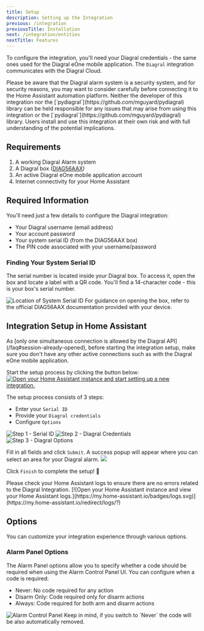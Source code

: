 ```yaml
---
title: Setup
description: Setting up the Integration
previous: /integration
previousTitle: Installation
next: /integration/entities
nextTitle: Features
---
```


To configure the integration, you'll need your Diagral credentials - the same ones used for the Diagral eOne mobile application.
The `Diagral` integration communicates with the Diagral Cloud.

<Warning>
Please be aware that the Diagral alarm system is a security system, and for security reasons, you may want to consider carefully before connecting it to the Home Assistant automation platform.
Neither the developer of this integration nor the [`pydiagral`](https://github.com/mguyard/pydiagral) library can be held responsible for any issues that may arise from using this integration or the [`pydiagral`](https://github.com/mguyard/pydiagral) library.
Users install and use this integration at their own risk and with full understanding of the potential implications.
</Warning>

## Requirements

1. A working Diagral Alarm system
2. A Diagral box ([DIAG56AAX](https://www.diagral.fr/commande/box-alerte-et-pilotage))
3. An active Diagral eOne mobile application account
4. Internet connectivity for your Home Assistant

## Required Information

You'll need just a few details to configure the Diagral integration:
- Your Diagral username (email address)
- Your account password
- Your system serial ID (from the DIAG56AAX box)
- The PIN code associated with your username/password

### Finding Your System Serial ID

The serial number is located inside your Diagral box.
To access it, open the box and locate a label with a QR code.
You'll find a 14-character code - this is your box's serial number.

<Image src="https://raw.githubusercontent.com/mguyard/pydiagral/main/docs/how-to-find-diagral-serial.png" alt="Location of System Serial ID"/>

<Info>
For guidance on opening the box, refer to the official DIAG56AAX documentation provided with your device.
</Info>

## Integration Setup in Home Assistant

<Warning>
As [only one simultaneous connection is allowed by the Diagral API](/faq#session-already-opened), before starting the integration setup, make sure you don't have any other active connections such as with the Diagral eOne mobile application.
</Warning>

Start the setup process by clicking the button below:
[![Open your Home Assistant instance and start setting up a new integration.](https://my.home-assistant.io/badges/config_flow_start.svg)](https://my.home-assistant.io/redirect/config_flow_start/?domain=diagral)

The setup process consists of 3 steps:
- Enter your `Serial ID`
- Provide your `Diagral credentials`
- Configure `Options`
<Image src="/images/configflow-step1.png" alt="Step 1 - Serial ID" />
<Image src="/images/configflow-step2.png" alt="Step 2 - Diagral Credentials" />
<Image src="/images/configflow-step3.png" alt="Step 3 - Diagral Options" />

Fill in all fields and click `Submit`.
A success popup will appear where you can select an area for your Diagral alarm.
<Image src="/images/configflow-success.png" />

Click `Finish` to complete the setup! 🎉

<Success>
Please check your Home Assistant logs to ensure there are no errors related to the Diagral Integration.
[![Open your Home Assistant instance and view your Home Assistant logs.](https://my.home-assistant.io/badges/logs.svg)](https://my.home-assistant.io/redirect/logs/?)
</Success>

## Options

You can customize your integration experience through various options.

### Alarm Panel Options

The Alarm Panel options allow you to specify whether a code should be required when using the Alarm Control Panel UI.
You can configure when a code is required:
- Never: No code required for any action
- Disarm Only: Code required only for disarm actions
- Always: Code required for both arm and disarm actions

<Image src="/images/alarm-control-panel.png" alt="Alarm Control Panel" />

<Info>
Keep in mind, if you switch to `Never` the code will be also automatically removed.
</Info>